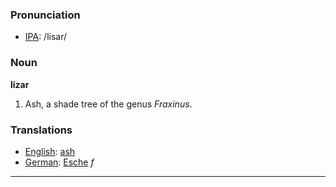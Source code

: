 === Pronunciation ===
*[[International Phonetic Alphabet|IPA]]: /lisar/

=== Noun ===

'''lizar'''

#Ash, a shade tree of the genus ''Fraxinus''.

=== Translations ===
*[[English]]: [[ash]]
*[[German]]: [[Esche]] ''f''

----